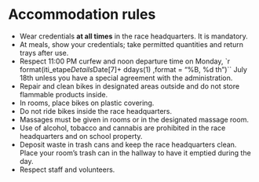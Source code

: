 # Accommodation rules

- Wear credentials **at all times** in the race headquarters. It is mandatory.
- At meals, show your credentials; take permitted quantities and return trays after use.
- Respect 11:00 PM curfew and noon departure time on Monday, `r format(iti_etape$Details$Date[7]+ ddays(1) ,format = "%B, %d th")`` July 18th unless you have a special agreement with the administration.
- Repair and clean bikes in designated areas outside and do not store flammable products inside.
- In rooms, place bikes on plastic covering.
- Do not ride bikes inside the race headquarters.
- Massages must be given in rooms or in the designated massage room.
- Use of alcohol, tobacco and cannabis are prohibited in the race headquarters and on school property.
- Deposit waste in trash cans and keep the race headquarters clean. Place your room’s trash can in the hallway to have it emptied during the day.
- Respect staff and volunteers.
